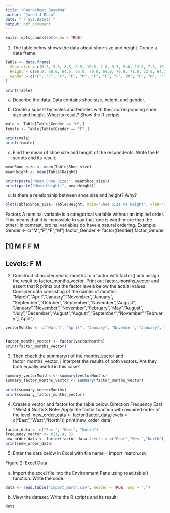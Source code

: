 ```yaml
---
title: "RWorksheet_Basa#4a"
author: "Jared J Basa"
date: "`r Sys.Date()`"
output: pdf_document
---
```


```r
knitr::opts_chunk$set(echo = TRUE)
```

1. The table below shows the data about shoe size and height. Create a data frame.
```r
Table <- data.frame(
  Shoe_size = c(6.5, 9.0, 8.5, 8.5, 10.5, 7.0, 9.5, 9.0, 13.0, 7.5, 10.5, 8.5, 12.0, 10.5, 13.0, 11.5, 8.5, 5.0, 10.0, 6.5, 7.5, 8.5, 10.5, 8.5, 10.5, 11.0, 9.0, 13.0),
  Height = c(66.0, 68.0, 64.5, 65.0, 70.0, 64.0, 70.0, 71.0, 72.0, 64.0, 74.5, 67.0, 71.0, 71.0, 77.0, 72.0, 59.0, 62.0, 72.0, 66.0, 64.0, 67.0, 73.0, 69.0, 72.0, 70.0, 69.0, 70.0),
  Gender = c("F", "F", "F", "F", "M", "F", "F", "F", "M", "F", "M", "F", "M", "M", "M", "M", "F", "F", "M", "F", "F", "M", "M", "F", "M", "M", "M", "M")
)

print(Table)
```
a. Describe the data.
Data contains shoe size, height, and gender.

b. Create a subset by males and females with their corresponding shoe size and height.
What its result? Show the R scripts.
```r
male <- Table[Table$Gender == "M",]
female <- Table[Table$Gender == "F",]

print(male)
print(female)
```


c. Find the mean of shoe size and height of the respondents. Write the R scripts and its
result.
```r
meanShoe_size <- mean(Table$Shoe_size)
meanHeight <- mean(Table$Height)

print(paste("Mean Shoe Size:", meanShoe_size))
print(paste("Mean Height:", meanHeight))
```


d. Is there a relationship between shoe size and height? Why?
```r
plot(Table$Shoe_size, Table$Height, main="Shoe Size vs Height", xlab="Shoe Size", ylab="Height")
```

Factors
A nominal variable is a categorical variable without an implied order. This means
that it is impossible to say that ‘one is worth more than the other’. In contrast,
ordinal variables do have a natural ordering.
Example:
Gender <- c("M","F","F","M")
factor_Gender <- factor(Gender)
factor_Gender

## [1] M F F M
## Levels: F M

2. Construct character vector months to a factor with factor() and assign the result to
factor_months_vector. Print out factor_months_vector and assert that R prints out
the factor levels below the actual values.
Consider data consisting of the names of months:
"March","April","January","November","January",
"September","October","September","November","August",
"January","November","November","February","May","August", "July","December","August","August","September","November","February",|
April")
```r
vectorMonths <- c("March", "April", "January", "November", "January", "September", "October", "September", "November", "August", "January", "November", "November", "February", "May", "August", "July", "December", "August", "August", "September", "November", "February", "April")


factor_months_vector <- factor(vectorMonths)
print(factor_months_vector)
```

3. Then check the summary() of the months_vector and factor_months_vector. | Interpret the results of both vectors. Are they both equally useful in this case? 
```r
summary_vectorMonths <- summary(vectorMonths)
summary_factor_months_vector <- summary(factor_months_vector)

print(summary_vectorMonths)
print(summary_factor_months_vector)
```

4. Create a vector and factor for the table below.
Direction Frequency
East 1
West 4
North 3
Note: Apply the factor function with required order of the level.
new_order_data <- factor(factor_data,levels = c("East","West","North"))
print(new_order_data)
```r
factor_data <- c("East", "West", "North")
frequency_vector <- c(1, 4, 3)
new_order_data <- factor(factor_data,levels = c("East","West","North"))
print(new_order_data)
```
5. Enter the data below in Excel with file name = import_march.csv

Figure 2: Excel Data

a. Import the excel file into the Environment Pane using read.table() function.
Write the code. 
```r
data <- read.table("import_march.csv", header = TRUE, sep = ",")
```
b. View the dataset. Write the R scripts and its result.
```r
data
```

